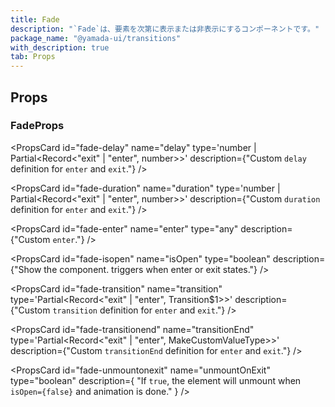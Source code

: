 ```yaml
---
title: Fade
description: "`Fade`は、要素を次第に表示または非表示にするコンポーネントです。"
package_name: "@yamada-ui/transitions"
with_description: true
tab: Props
---
```


## Props

### FadeProps

<PropsCard id="fade-about" name="about" type="string" />

<PropsCard id="fade-accesskey" name="accessKey" type="string" />

<PropsCard
  id="fade-aria-activedescendant"
  name="aria-activedescendant"
  type="string"
/>

<PropsCard id="fade-aria-atomic" name="aria-atomic" type="Booleanish" />

<PropsCard
  id="fade-aria-autocomplete"
  name="aria-autocomplete"
  type='"list" | "none" | "inline" | "both"'
/>

<PropsCard id="fade-aria-braillelabel" name="aria-braillelabel" type="string" />

<PropsCard
  id="fade-aria-brailleroledescription"
  name="aria-brailleroledescription"
  type="string"
/>

<PropsCard id="fade-aria-busy" name="aria-busy" type="Booleanish" />

<PropsCard
  id="fade-aria-checked"
  name="aria-checked"
  type='boolean | "true" | "false" | "mixed"'
/>

<PropsCard id="fade-aria-colcount" name="aria-colcount" type="number" />

<PropsCard id="fade-aria-colindex" name="aria-colindex" type="number" />

<PropsCard id="fade-aria-colindextext" name="aria-colindextext" type="string" />

<PropsCard id="fade-aria-colspan" name="aria-colspan" type="number" />

<PropsCard id="fade-aria-controls" name="aria-controls" type="string" />

<PropsCard
  id="fade-aria-current"
  name="aria-current"
  type='type ONLY_FOR_FORMAT =
  | boolean
  | "time"
  | "true"
  | "false"
  | "step"
  | "page"
  | "location"
  | "date"'
/>

<PropsCard id="fade-aria-describedby" name="aria-describedby" type="string" />

<PropsCard id="fade-aria-description" name="aria-description" type="string" />

<PropsCard id="fade-aria-details" name="aria-details" type="string" />

<PropsCard id="fade-aria-disabled" name="aria-disabled" type="Booleanish" />

<PropsCard
  id="fade-aria-dropeffect"
  name="aria-dropeffect"
  type='"link" | "none" | "copy" | "move" | "execute" | "popup"'
/>

<PropsCard id="fade-aria-errormessage" name="aria-errormessage" type="string" />

<PropsCard id="fade-aria-expanded" name="aria-expanded" type="Booleanish" />

<PropsCard id="fade-aria-flowto" name="aria-flowto" type="string" />

<PropsCard id="fade-aria-grabbed" name="aria-grabbed" type="Booleanish" />

<PropsCard
  id="fade-aria-haspopup"
  name="aria-haspopup"
  type='type ONLY_FOR_FORMAT =
  | boolean
  | "dialog"
  | "menu"
  | "true"
  | "false"
  | "grid"
  | "listbox"
  | "tree"'
/>

<PropsCard id="fade-aria-hidden" name="aria-hidden" type="Booleanish" />

<PropsCard
  id="fade-aria-invalid"
  name="aria-invalid"
  type='boolean | "true" | "false" | "grammar" | "spelling"'
/>

<PropsCard id="fade-aria-keyshortcuts" name="aria-keyshortcuts" type="string" />

<PropsCard id="fade-aria-label" name="aria-label" type="string" />

<PropsCard id="fade-aria-labelledby" name="aria-labelledby" type="string" />

<PropsCard id="fade-aria-level" name="aria-level" type="number" />

<PropsCard
  id="fade-aria-live"
  name="aria-live"
  type='"off" | "assertive" | "polite"'
/>

<PropsCard id="fade-aria-modal" name="aria-modal" type="Booleanish" />

<PropsCard id="fade-aria-multiline" name="aria-multiline" type="Booleanish" />

<PropsCard
  id="fade-aria-multiselectable"
  name="aria-multiselectable"
  type="Booleanish"
/>

<PropsCard
  id="fade-aria-orientation"
  name="aria-orientation"
  type='"horizontal" | "vertical"'
/>

<PropsCard id="fade-aria-owns" name="aria-owns" type="string" />

<PropsCard id="fade-aria-placeholder" name="aria-placeholder" type="string" />

<PropsCard id="fade-aria-posinset" name="aria-posinset" type="number" />

<PropsCard
  id="fade-aria-pressed"
  name="aria-pressed"
  type='boolean | "true" | "false" | "mixed"'
/>

<PropsCard id="fade-aria-readonly" name="aria-readonly" type="Booleanish" />

<PropsCard
  id="fade-aria-relevant"
  name="aria-relevant"
  type='type ONLY_FOR_FORMAT =
  | "text"
  | "all"
  | "additions"
  | "additions removals"
  | "additions text"
  | "removals"
  | "removals additions"
  | "removals text"
  | "text additions"
  | "text removals"'
/>

<PropsCard id="fade-aria-required" name="aria-required" type="Booleanish" />

<PropsCard
  id="fade-aria-roledescription"
  name="aria-roledescription"
  type="string"
/>

<PropsCard id="fade-aria-rowcount" name="aria-rowcount" type="number" />

<PropsCard id="fade-aria-rowindex" name="aria-rowindex" type="number" />

<PropsCard id="fade-aria-rowindextext" name="aria-rowindextext" type="string" />

<PropsCard id="fade-aria-rowspan" name="aria-rowspan" type="number" />

<PropsCard id="fade-aria-selected" name="aria-selected" type="Booleanish" />

<PropsCard id="fade-aria-setsize" name="aria-setsize" type="number" />

<PropsCard
  id="fade-aria-sort"
  name="aria-sort"
  type='"none" | "ascending" | "descending" | "other"'
/>

<PropsCard id="fade-aria-valuemax" name="aria-valuemax" type="number" />

<PropsCard id="fade-aria-valuemin" name="aria-valuemin" type="number" />

<PropsCard id="fade-aria-valuenow" name="aria-valuenow" type="number" />

<PropsCard id="fade-aria-valuetext" name="aria-valuetext" type="string" />

<PropsCard
  id="fade-as"
  name="as"
  type='"symbol" | "object" | "a" | "abbr" | "address" | "area" | "article" | "aside" | "audio" | "b" | "base" | "bdi" | "bdo" | "big" | "blockquote" | "body" | "br" | "button" | "canvas" | ... 149 more ... | "view"'
/>

<PropsCard id="fade-autocapitalize" name="autoCapitalize" type="string" />

<PropsCard id="fade-autocorrect" name="autoCorrect" type="string" />

<PropsCard id="fade-autofocus" name="autoFocus" type="boolean" />

<PropsCard id="fade-autosave" name="autoSave" type="string" />

<PropsCard id="fade-classname" name="className" type="string" />

<PropsCard id="fade-content" name="content" type="string" />

<PropsCard
  id="fade-contenteditable"
  name="contentEditable"
  type='"inherit" | Booleanish | "plaintext-only"'
/>

<PropsCard id="fade-contextmenu" name="contextMenu" type="string" />

<PropsCard
  id="fade-dangerouslysetinnerhtml"
  name="dangerouslySetInnerHTML"
  type="{ __html: string | TrustedHTML }"
/>

<PropsCard id="fade-datatype" name="datatype" type="string" />

<PropsCard id="fade-defaultchecked" name="defaultChecked" type="boolean" />

<PropsCard
  id="fade-defaultvalue"
  name="defaultValue"
  type="string | number | readonly string[]"
/>

<PropsCard
  id="fade-delay"
  name="delay"
  type='number | Partial<Record<"exit" | "enter", number>>'
  description={"Custom `delay` definition for `enter` and `exit`."}
/>

<PropsCard id="fade-dir" name="dir" type="string" />

<PropsCard id="fade-draggable" name="draggable" type="Booleanish" />

<PropsCard
  id="fade-duration"
  name="duration"
  type='number | Partial<Record<"exit" | "enter", number>>'
  description={"Custom `duration` definition for `enter` and `exit`."}
/>

<PropsCard
  id="fade-enter"
  name="enter"
  type="any"
  description={"Custom `enter`."}
/>

<PropsCard id="fade-hidden" name="hidden" type="boolean" />

<PropsCard id="fade-id" name="id" type="string" />

<PropsCard id="fade-inlist" name="inlist" type="any" />

<PropsCard
  id="fade-inputmode"
  name="inputMode"
  type='type ONLY_FOR_FORMAT =
  | "search"
  | "text"
  | "none"
  | "tel"
  | "url"
  | "email"
  | "numeric"
  | "decimal"'
/>

<PropsCard id="fade-is" name="is" type="string" />

<PropsCard
  id="fade-isopen"
  name="isOpen"
  type="boolean"
  description={"Show the component. triggers when enter or exit states."}
/>

<PropsCard id="fade-itemid" name="itemID" type="string" />

<PropsCard id="fade-itemprop" name="itemProp" type="string" />

<PropsCard id="fade-itemref" name="itemRef" type="string" />

<PropsCard id="fade-itemscope" name="itemScope" type="boolean" />

<PropsCard id="fade-itemtype" name="itemType" type="string" />

<PropsCard id="fade-lang" name="lang" type="string" />

<PropsCard id="fade-nonce" name="nonce" type="string" />

<PropsCard
  id="fade-onabort"
  name="onAbort"
  type="ReactEventHandler<HTMLDivElement>"
/>

<PropsCard
  id="fade-onabortcapture"
  name="onAbortCapture"
  type="ReactEventHandler<HTMLDivElement>"
/>

<PropsCard
  id="fade-onanimationend"
  name="onAnimationEnd"
  type="AnimationEventHandler<HTMLDivElement>"
/>

<PropsCard
  id="fade-onanimationendcapture"
  name="onAnimationEndCapture"
  type="AnimationEventHandler<HTMLDivElement>"
/>

<PropsCard
  id="fade-onanimationiteration"
  name="onAnimationIteration"
  type="AnimationEventHandler<HTMLDivElement>"
/>

<PropsCard
  id="fade-onanimationiterationcapture"
  name="onAnimationIterationCapture"
  type="AnimationEventHandler<HTMLDivElement>"
/>

<PropsCard
  id="fade-onanimationstartcapture"
  name="onAnimationStartCapture"
  type="AnimationEventHandler<HTMLDivElement>"
/>

<PropsCard
  id="fade-onauxclick"
  name="onAuxClick"
  type="MouseEventHandler<HTMLDivElement>"
/>

<PropsCard
  id="fade-onauxclickcapture"
  name="onAuxClickCapture"
  type="MouseEventHandler<HTMLDivElement>"
/>

<PropsCard
  id="fade-onbeforeinput"
  name="onBeforeInput"
  type="FormEventHandler<HTMLDivElement>"
/>

<PropsCard
  id="fade-onbeforeinputcapture"
  name="onBeforeInputCapture"
  type="FormEventHandler<HTMLDivElement>"
/>

<PropsCard
  id="fade-onblur"
  name="onBlur"
  type="FocusEventHandler<HTMLDivElement>"
/>

<PropsCard
  id="fade-onblurcapture"
  name="onBlurCapture"
  type="FocusEventHandler<HTMLDivElement>"
/>

<PropsCard
  id="fade-oncanplay"
  name="onCanPlay"
  type="ReactEventHandler<HTMLDivElement>"
/>

<PropsCard
  id="fade-oncanplaycapture"
  name="onCanPlayCapture"
  type="ReactEventHandler<HTMLDivElement>"
/>

<PropsCard
  id="fade-oncanplaythrough"
  name="onCanPlayThrough"
  type="ReactEventHandler<HTMLDivElement>"
/>

<PropsCard
  id="fade-oncanplaythroughcapture"
  name="onCanPlayThroughCapture"
  type="ReactEventHandler<HTMLDivElement>"
/>

<PropsCard
  id="fade-onchange"
  name="onChange"
  type="FormEventHandler<HTMLDivElement>"
/>

<PropsCard
  id="fade-onchangecapture"
  name="onChangeCapture"
  type="FormEventHandler<HTMLDivElement>"
/>

<PropsCard
  id="fade-onclick"
  name="onClick"
  type="MouseEventHandler<HTMLDivElement>"
/>

<PropsCard
  id="fade-onclickcapture"
  name="onClickCapture"
  type="MouseEventHandler<HTMLDivElement>"
/>

<PropsCard
  id="fade-oncompositionend"
  name="onCompositionEnd"
  type="CompositionEventHandler<HTMLDivElement>"
/>

<PropsCard
  id="fade-oncompositionendcapture"
  name="onCompositionEndCapture"
  type="CompositionEventHandler<HTMLDivElement>"
/>

<PropsCard
  id="fade-oncompositionstart"
  name="onCompositionStart"
  type="CompositionEventHandler<HTMLDivElement>"
/>

<PropsCard
  id="fade-oncompositionstartcapture"
  name="onCompositionStartCapture"
  type="CompositionEventHandler<HTMLDivElement>"
/>

<PropsCard
  id="fade-oncompositionupdate"
  name="onCompositionUpdate"
  type="CompositionEventHandler<HTMLDivElement>"
/>

<PropsCard
  id="fade-oncompositionupdatecapture"
  name="onCompositionUpdateCapture"
  type="CompositionEventHandler<HTMLDivElement>"
/>

<PropsCard
  id="fade-oncontextmenu"
  name="onContextMenu"
  type="MouseEventHandler<HTMLDivElement>"
/>

<PropsCard
  id="fade-oncontextmenucapture"
  name="onContextMenuCapture"
  type="MouseEventHandler<HTMLDivElement>"
/>

<PropsCard
  id="fade-oncopy"
  name="onCopy"
  type="ClipboardEventHandler<HTMLDivElement>"
/>

<PropsCard
  id="fade-oncopycapture"
  name="onCopyCapture"
  type="ClipboardEventHandler<HTMLDivElement>"
/>

<PropsCard
  id="fade-oncut"
  name="onCut"
  type="ClipboardEventHandler<HTMLDivElement>"
/>

<PropsCard
  id="fade-oncutcapture"
  name="onCutCapture"
  type="ClipboardEventHandler<HTMLDivElement>"
/>

<PropsCard
  id="fade-ondoubleclick"
  name="onDoubleClick"
  type="MouseEventHandler<HTMLDivElement>"
/>

<PropsCard
  id="fade-ondoubleclickcapture"
  name="onDoubleClickCapture"
  type="MouseEventHandler<HTMLDivElement>"
/>

<PropsCard
  id="fade-ondragcapture"
  name="onDragCapture"
  type="DragEventHandler<HTMLDivElement>"
/>

<PropsCard
  id="fade-ondragendcapture"
  name="onDragEndCapture"
  type="DragEventHandler<HTMLDivElement>"
/>

<PropsCard
  id="fade-ondragenter"
  name="onDragEnter"
  type="DragEventHandler<HTMLDivElement>"
/>

<PropsCard
  id="fade-ondragentercapture"
  name="onDragEnterCapture"
  type="DragEventHandler<HTMLDivElement>"
/>

<PropsCard
  id="fade-ondragexit"
  name="onDragExit"
  type="DragEventHandler<HTMLDivElement>"
/>

<PropsCard
  id="fade-ondragexitcapture"
  name="onDragExitCapture"
  type="DragEventHandler<HTMLDivElement>"
/>

<PropsCard
  id="fade-ondragleave"
  name="onDragLeave"
  type="DragEventHandler<HTMLDivElement>"
/>

<PropsCard
  id="fade-ondragleavecapture"
  name="onDragLeaveCapture"
  type="DragEventHandler<HTMLDivElement>"
/>

<PropsCard
  id="fade-ondragover"
  name="onDragOver"
  type="DragEventHandler<HTMLDivElement>"
/>

<PropsCard
  id="fade-ondragovercapture"
  name="onDragOverCapture"
  type="DragEventHandler<HTMLDivElement>"
/>

<PropsCard
  id="fade-ondragstartcapture"
  name="onDragStartCapture"
  type="DragEventHandler<HTMLDivElement>"
/>

<PropsCard
  id="fade-ondrop"
  name="onDrop"
  type="DragEventHandler<HTMLDivElement>"
/>

<PropsCard
  id="fade-ondropcapture"
  name="onDropCapture"
  type="DragEventHandler<HTMLDivElement>"
/>

<PropsCard
  id="fade-ondurationchange"
  name="onDurationChange"
  type="ReactEventHandler<HTMLDivElement>"
/>

<PropsCard
  id="fade-ondurationchangecapture"
  name="onDurationChangeCapture"
  type="ReactEventHandler<HTMLDivElement>"
/>

<PropsCard
  id="fade-onemptied"
  name="onEmptied"
  type="ReactEventHandler<HTMLDivElement>"
/>

<PropsCard
  id="fade-onemptiedcapture"
  name="onEmptiedCapture"
  type="ReactEventHandler<HTMLDivElement>"
/>

<PropsCard
  id="fade-onencrypted"
  name="onEncrypted"
  type="ReactEventHandler<HTMLDivElement>"
/>

<PropsCard
  id="fade-onencryptedcapture"
  name="onEncryptedCapture"
  type="ReactEventHandler<HTMLDivElement>"
/>

<PropsCard
  id="fade-onended"
  name="onEnded"
  type="ReactEventHandler<HTMLDivElement>"
/>

<PropsCard
  id="fade-onendedcapture"
  name="onEndedCapture"
  type="ReactEventHandler<HTMLDivElement>"
/>

<PropsCard
  id="fade-onerror"
  name="onError"
  type="ReactEventHandler<HTMLDivElement>"
/>

<PropsCard
  id="fade-onerrorcapture"
  name="onErrorCapture"
  type="ReactEventHandler<HTMLDivElement>"
/>

<PropsCard
  id="fade-onfocus"
  name="onFocus"
  type="FocusEventHandler<HTMLDivElement>"
/>

<PropsCard
  id="fade-onfocuscapture"
  name="onFocusCapture"
  type="FocusEventHandler<HTMLDivElement>"
/>

<PropsCard
  id="fade-ongotpointercapture"
  name="onGotPointerCapture"
  type="PointerEventHandler<HTMLDivElement>"
/>

<PropsCard
  id="fade-ongotpointercapturecapture"
  name="onGotPointerCaptureCapture"
  type="PointerEventHandler<HTMLDivElement>"
/>

<PropsCard
  id="fade-oninput"
  name="onInput"
  type="FormEventHandler<HTMLDivElement>"
/>

<PropsCard
  id="fade-oninputcapture"
  name="onInputCapture"
  type="FormEventHandler<HTMLDivElement>"
/>

<PropsCard
  id="fade-oninvalid"
  name="onInvalid"
  type="FormEventHandler<HTMLDivElement>"
/>

<PropsCard
  id="fade-oninvalidcapture"
  name="onInvalidCapture"
  type="FormEventHandler<HTMLDivElement>"
/>

<PropsCard
  id="fade-onkeydown"
  name="onKeyDown"
  type="KeyboardEventHandler<HTMLDivElement>"
/>

<PropsCard
  id="fade-onkeydowncapture"
  name="onKeyDownCapture"
  type="KeyboardEventHandler<HTMLDivElement>"
/>

<PropsCard
  id="fade-onkeypress"
  name="onKeyPress"
  type="KeyboardEventHandler<HTMLDivElement>"
/>

<PropsCard
  id="fade-onkeypresscapture"
  name="onKeyPressCapture"
  type="KeyboardEventHandler<HTMLDivElement>"
/>

<PropsCard
  id="fade-onkeyup"
  name="onKeyUp"
  type="KeyboardEventHandler<HTMLDivElement>"
/>

<PropsCard
  id="fade-onkeyupcapture"
  name="onKeyUpCapture"
  type="KeyboardEventHandler<HTMLDivElement>"
/>

<PropsCard
  id="fade-onload"
  name="onLoad"
  type="ReactEventHandler<HTMLDivElement>"
/>

<PropsCard
  id="fade-onloadcapture"
  name="onLoadCapture"
  type="ReactEventHandler<HTMLDivElement>"
/>

<PropsCard
  id="fade-onloadeddata"
  name="onLoadedData"
  type="ReactEventHandler<HTMLDivElement>"
/>

<PropsCard
  id="fade-onloadeddatacapture"
  name="onLoadedDataCapture"
  type="ReactEventHandler<HTMLDivElement>"
/>

<PropsCard
  id="fade-onloadedmetadata"
  name="onLoadedMetadata"
  type="ReactEventHandler<HTMLDivElement>"
/>

<PropsCard
  id="fade-onloadedmetadatacapture"
  name="onLoadedMetadataCapture"
  type="ReactEventHandler<HTMLDivElement>"
/>

<PropsCard
  id="fade-onloadstart"
  name="onLoadStart"
  type="ReactEventHandler<HTMLDivElement>"
/>

<PropsCard
  id="fade-onloadstartcapture"
  name="onLoadStartCapture"
  type="ReactEventHandler<HTMLDivElement>"
/>

<PropsCard
  id="fade-onlostpointercapture"
  name="onLostPointerCapture"
  type="PointerEventHandler<HTMLDivElement>"
/>

<PropsCard
  id="fade-onlostpointercapturecapture"
  name="onLostPointerCaptureCapture"
  type="PointerEventHandler<HTMLDivElement>"
/>

<PropsCard
  id="fade-onmousedown"
  name="onMouseDown"
  type="MouseEventHandler<HTMLDivElement>"
/>

<PropsCard
  id="fade-onmousedowncapture"
  name="onMouseDownCapture"
  type="MouseEventHandler<HTMLDivElement>"
/>

<PropsCard
  id="fade-onmouseenter"
  name="onMouseEnter"
  type="MouseEventHandler<HTMLDivElement>"
/>

<PropsCard
  id="fade-onmouseleave"
  name="onMouseLeave"
  type="MouseEventHandler<HTMLDivElement>"
/>

<PropsCard
  id="fade-onmousemove"
  name="onMouseMove"
  type="MouseEventHandler<HTMLDivElement>"
/>

<PropsCard
  id="fade-onmousemovecapture"
  name="onMouseMoveCapture"
  type="MouseEventHandler<HTMLDivElement>"
/>

<PropsCard
  id="fade-onmouseout"
  name="onMouseOut"
  type="MouseEventHandler<HTMLDivElement>"
/>

<PropsCard
  id="fade-onmouseoutcapture"
  name="onMouseOutCapture"
  type="MouseEventHandler<HTMLDivElement>"
/>

<PropsCard
  id="fade-onmouseover"
  name="onMouseOver"
  type="MouseEventHandler<HTMLDivElement>"
/>

<PropsCard
  id="fade-onmouseovercapture"
  name="onMouseOverCapture"
  type="MouseEventHandler<HTMLDivElement>"
/>

<PropsCard
  id="fade-onmouseup"
  name="onMouseUp"
  type="MouseEventHandler<HTMLDivElement>"
/>

<PropsCard
  id="fade-onmouseupcapture"
  name="onMouseUpCapture"
  type="MouseEventHandler<HTMLDivElement>"
/>

<PropsCard
  id="fade-onpaste"
  name="onPaste"
  type="ClipboardEventHandler<HTMLDivElement>"
/>

<PropsCard
  id="fade-onpastecapture"
  name="onPasteCapture"
  type="ClipboardEventHandler<HTMLDivElement>"
/>

<PropsCard
  id="fade-onpause"
  name="onPause"
  type="ReactEventHandler<HTMLDivElement>"
/>

<PropsCard
  id="fade-onpausecapture"
  name="onPauseCapture"
  type="ReactEventHandler<HTMLDivElement>"
/>

<PropsCard
  id="fade-onplay"
  name="onPlay"
  type="ReactEventHandler<HTMLDivElement>"
/>

<PropsCard
  id="fade-onplaycapture"
  name="onPlayCapture"
  type="ReactEventHandler<HTMLDivElement>"
/>

<PropsCard
  id="fade-onplaying"
  name="onPlaying"
  type="ReactEventHandler<HTMLDivElement>"
/>

<PropsCard
  id="fade-onplayingcapture"
  name="onPlayingCapture"
  type="ReactEventHandler<HTMLDivElement>"
/>

<PropsCard
  id="fade-onpointercancel"
  name="onPointerCancel"
  type="PointerEventHandler<HTMLDivElement>"
/>

<PropsCard
  id="fade-onpointercancelcapture"
  name="onPointerCancelCapture"
  type="PointerEventHandler<HTMLDivElement>"
/>

<PropsCard
  id="fade-onpointerdown"
  name="onPointerDown"
  type="PointerEventHandler<HTMLDivElement>"
/>

<PropsCard
  id="fade-onpointerdowncapture"
  name="onPointerDownCapture"
  type="PointerEventHandler<HTMLDivElement>"
/>

<PropsCard
  id="fade-onpointerenter"
  name="onPointerEnter"
  type="PointerEventHandler<HTMLDivElement>"
/>

<PropsCard
  id="fade-onpointerleave"
  name="onPointerLeave"
  type="PointerEventHandler<HTMLDivElement>"
/>

<PropsCard
  id="fade-onpointermove"
  name="onPointerMove"
  type="PointerEventHandler<HTMLDivElement>"
/>

<PropsCard
  id="fade-onpointermovecapture"
  name="onPointerMoveCapture"
  type="PointerEventHandler<HTMLDivElement>"
/>

<PropsCard
  id="fade-onpointerout"
  name="onPointerOut"
  type="PointerEventHandler<HTMLDivElement>"
/>

<PropsCard
  id="fade-onpointeroutcapture"
  name="onPointerOutCapture"
  type="PointerEventHandler<HTMLDivElement>"
/>

<PropsCard
  id="fade-onpointerover"
  name="onPointerOver"
  type="PointerEventHandler<HTMLDivElement>"
/>

<PropsCard
  id="fade-onpointerovercapture"
  name="onPointerOverCapture"
  type="PointerEventHandler<HTMLDivElement>"
/>

<PropsCard
  id="fade-onpointerup"
  name="onPointerUp"
  type="PointerEventHandler<HTMLDivElement>"
/>

<PropsCard
  id="fade-onpointerupcapture"
  name="onPointerUpCapture"
  type="PointerEventHandler<HTMLDivElement>"
/>

<PropsCard
  id="fade-onprogress"
  name="onProgress"
  type="ReactEventHandler<HTMLDivElement>"
/>

<PropsCard
  id="fade-onprogresscapture"
  name="onProgressCapture"
  type="ReactEventHandler<HTMLDivElement>"
/>

<PropsCard
  id="fade-onratechange"
  name="onRateChange"
  type="ReactEventHandler<HTMLDivElement>"
/>

<PropsCard
  id="fade-onratechangecapture"
  name="onRateChangeCapture"
  type="ReactEventHandler<HTMLDivElement>"
/>

<PropsCard
  id="fade-onreset"
  name="onReset"
  type="FormEventHandler<HTMLDivElement>"
/>

<PropsCard
  id="fade-onresetcapture"
  name="onResetCapture"
  type="FormEventHandler<HTMLDivElement>"
/>

<PropsCard
  id="fade-onresize"
  name="onResize"
  type="ReactEventHandler<HTMLDivElement>"
/>

<PropsCard
  id="fade-onresizecapture"
  name="onResizeCapture"
  type="ReactEventHandler<HTMLDivElement>"
/>

<PropsCard
  id="fade-onscroll"
  name="onScroll"
  type="UIEventHandler<HTMLDivElement>"
/>

<PropsCard
  id="fade-onscrollcapture"
  name="onScrollCapture"
  type="UIEventHandler<HTMLDivElement>"
/>

<PropsCard
  id="fade-onseeked"
  name="onSeeked"
  type="ReactEventHandler<HTMLDivElement>"
/>

<PropsCard
  id="fade-onseekedcapture"
  name="onSeekedCapture"
  type="ReactEventHandler<HTMLDivElement>"
/>

<PropsCard
  id="fade-onseeking"
  name="onSeeking"
  type="ReactEventHandler<HTMLDivElement>"
/>

<PropsCard
  id="fade-onseekingcapture"
  name="onSeekingCapture"
  type="ReactEventHandler<HTMLDivElement>"
/>

<PropsCard
  id="fade-onselect"
  name="onSelect"
  type="ReactEventHandler<HTMLDivElement>"
/>

<PropsCard
  id="fade-onselectcapture"
  name="onSelectCapture"
  type="ReactEventHandler<HTMLDivElement>"
/>

<PropsCard
  id="fade-onstalled"
  name="onStalled"
  type="ReactEventHandler<HTMLDivElement>"
/>

<PropsCard
  id="fade-onstalledcapture"
  name="onStalledCapture"
  type="ReactEventHandler<HTMLDivElement>"
/>

<PropsCard
  id="fade-onsubmit"
  name="onSubmit"
  type="FormEventHandler<HTMLDivElement>"
/>

<PropsCard
  id="fade-onsubmitcapture"
  name="onSubmitCapture"
  type="FormEventHandler<HTMLDivElement>"
/>

<PropsCard
  id="fade-onsuspend"
  name="onSuspend"
  type="ReactEventHandler<HTMLDivElement>"
/>

<PropsCard
  id="fade-onsuspendcapture"
  name="onSuspendCapture"
  type="ReactEventHandler<HTMLDivElement>"
/>

<PropsCard
  id="fade-ontimeupdate"
  name="onTimeUpdate"
  type="ReactEventHandler<HTMLDivElement>"
/>

<PropsCard
  id="fade-ontimeupdatecapture"
  name="onTimeUpdateCapture"
  type="ReactEventHandler<HTMLDivElement>"
/>

<PropsCard
  id="fade-ontouchcancel"
  name="onTouchCancel"
  type="TouchEventHandler<HTMLDivElement>"
/>

<PropsCard
  id="fade-ontouchcancelcapture"
  name="onTouchCancelCapture"
  type="TouchEventHandler<HTMLDivElement>"
/>

<PropsCard
  id="fade-ontouchend"
  name="onTouchEnd"
  type="TouchEventHandler<HTMLDivElement>"
/>

<PropsCard
  id="fade-ontouchendcapture"
  name="onTouchEndCapture"
  type="TouchEventHandler<HTMLDivElement>"
/>

<PropsCard
  id="fade-ontouchmove"
  name="onTouchMove"
  type="TouchEventHandler<HTMLDivElement>"
/>

<PropsCard
  id="fade-ontouchmovecapture"
  name="onTouchMoveCapture"
  type="TouchEventHandler<HTMLDivElement>"
/>

<PropsCard
  id="fade-ontouchstart"
  name="onTouchStart"
  type="TouchEventHandler<HTMLDivElement>"
/>

<PropsCard
  id="fade-ontouchstartcapture"
  name="onTouchStartCapture"
  type="TouchEventHandler<HTMLDivElement>"
/>

<PropsCard
  id="fade-ontransitionend"
  name="onTransitionEnd"
  type="TransitionEventHandler<HTMLDivElement>"
/>

<PropsCard
  id="fade-ontransitionendcapture"
  name="onTransitionEndCapture"
  type="TransitionEventHandler<HTMLDivElement>"
/>

<PropsCard
  id="fade-onvolumechange"
  name="onVolumeChange"
  type="ReactEventHandler<HTMLDivElement>"
/>

<PropsCard
  id="fade-onvolumechangecapture"
  name="onVolumeChangeCapture"
  type="ReactEventHandler<HTMLDivElement>"
/>

<PropsCard
  id="fade-onwaiting"
  name="onWaiting"
  type="ReactEventHandler<HTMLDivElement>"
/>

<PropsCard
  id="fade-onwaitingcapture"
  name="onWaitingCapture"
  type="ReactEventHandler<HTMLDivElement>"
/>

<PropsCard
  id="fade-onwheel"
  name="onWheel"
  type="WheelEventHandler<HTMLDivElement>"
/>

<PropsCard
  id="fade-onwheelcapture"
  name="onWheelCapture"
  type="WheelEventHandler<HTMLDivElement>"
/>

<PropsCard id="fade-prefix" name="prefix" type="string" />

<PropsCard id="fade-property" name="property" type="string" />

<PropsCard id="fade-radiogroup" name="radioGroup" type="string" />

<PropsCard id="fade-rel" name="rel" type="string" />

<PropsCard id="fade-resource" name="resource" type="string" />

<PropsCard id="fade-results" name="results" type="number" />

<PropsCard id="fade-rev" name="rev" type="string" />

<PropsCard id="fade-role" name="role" type="AriaRole" />

<PropsCard id="fade-security" name="security" type="string" />

<PropsCard id="fade-slot" name="slot" type="string" />

<PropsCard id="fade-spellcheck" name="spellCheck" type="Booleanish" />

<PropsCard
  id="fade-suppresscontenteditablewarning"
  name="suppressContentEditableWarning"
  type="boolean"
/>

<PropsCard
  id="fade-suppresshydrationwarning"
  name="suppressHydrationWarning"
  type="boolean"
/>

<PropsCard id="fade-tabindex" name="tabIndex" type="number" />

<PropsCard id="fade-title" name="title" type="string" />

<PropsCard
  id="fade-transition"
  name="transition"
  type='Partial<Record<"exit" | "enter", Transition$1>>'
  description={"Custom `transition` definition for `enter` and `exit`."}
/>

<PropsCard
  id="fade-transitionend"
  name="transitionEnd"
  type='Partial<Record<"exit" | "enter", MakeCustomValueType<TargetProperties>>>'
  description={"Custom `transitionEnd` definition for `enter` and `exit`."}
/>

<PropsCard id="fade-translate" name="translate" type='"yes" | "no"' />

<PropsCard id="fade-typeof" name="typeof" type="string" />

<PropsCard
  id="fade-unmountonexit"
  name="unmountOnExit"
  type="boolean"
  description={
    "If `true`, the element will unmount when `isOpen={false}` and animation is done."
  }
/>

<PropsCard id="fade-unselectable" name="unselectable" type='"on" | "off"' />

<PropsCard id="fade-vocab" name="vocab" type="string" />

